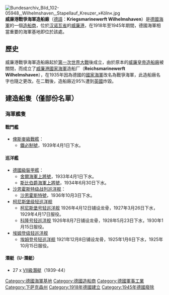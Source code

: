 {{Infobox Defunct Company 
| company_name = 威廉港戰爭海軍造船廠
| company_logo = 
| fate = [[第二次世界大戰|第二次世界大戰]]後解散
| successor = 
| foundation = 1918年
| defunct = 1945年
| location = [[德國|德國]] [[威廉港|威廉港]]
| industry = [[造船|造船]]
| key_people = 
| products = [[戰艦|戰艦]]<br>[[U-潛艇|U-潛艇]]
| num_employees = 
| parent = 
| subsid = 
}}
[[File:Bundesarchiv_Bild_102-05948,_Wilhelmshaven,_Stapellauf_Kreuzer_»Köln«.jpg|thumb]]
'''威廉港戰爭海軍造船廠'''（[[德語|德語]]：'''Kriegsmarinewerft Wilhelmshaven'''）是[[德国海军_(消歧义)|德國海軍]]的一個[[造船商|造船商]]，位於[[汉诺瓦省|汉诺瓦省]]的[[威廉港|威廉港]]，在1918年至1945年期間，德國海軍相當重要的海軍基地即位於該處。

==歷史==
威廉港戰爭海軍造船廠起於[[第一次世界大戰|第一次世界大戰]]後成立，由於原本的[[威廉皇帝造船廠|威廉皇帝造船廠]]被關閉，而成立了[[威廉港|威廉港]][[國家海軍|國家海軍]]造船厂（'''Reichsmarinewerft Wilhelmshaven'''），在1935年因為德國的[[國家海軍|國家海軍]]改名為戰爭海軍，此造船廠名字也隨之更改。在二戰後，造船廠近95%遭到[[英國|英國]]炸毀。

==建造船隻（僅部份名單）==
===海軍艦隻===
====戰鬥艦====
* [[俾斯麥級戰艦|俾斯麥級戰艦]]：
** [[鐵必制號戰艦|鐵必制號]]，1939年4月1日下水。

====巡洋艦====
* [[德國級裝甲艦|德國級裝甲艦]]：
** [[舍爾海軍上將號裝甲艦|舍爾海軍上將號]]，1933年4月1日下水。
** [[施佩伯爵海军上将号装甲舰|斯比伯爵海軍上將號]]，1934年6月30日下水。
* [[沙恩霍斯特级战列巡洋舰|沙恩霍斯特级战列巡洋舰]]：
** [[沙恩霍斯特號戰鬥巡洋艦|沙恩霍斯特號]]，1936年10月3日下水。
* [[柯尼斯堡级轻巡洋舰|柯尼斯堡级轻巡洋舰]]
** [[柯尼斯堡号轻巡洋舰|柯尼斯堡号轻巡洋舰]] 1926年4月12日铺设龙骨，1927年3月26日下水，1929年4月17日服役。
** [[科隆号轻巡洋舰|科隆号轻巡洋舰]] 1926年8月7日铺设龙骨，1928年5月23日下水，1930年1月15日服役。
* [[埃姆登级轻巡洋舰|埃姆登级轻巡洋舰]]
** [[埃姆登号轻巡洋舰|埃姆登号轻巡洋舰]] 1921年12月8日铺设龙骨，1925年1月6日下水，1925年10月15日服役。

====潛艇（U-潛艇）====
* 27 x [[VII級潛艇|VII級潛艇]]（1939-44）
[[Category:德國海軍基地|Category:德國海軍基地]]
[[Category:德國造船商|Category:德國造船商]]
[[Category:德國軍事工業|Category:德國軍事工業]]
[[Category:下萨克森州|Category:下萨克森州]]
[[Category:1918年德國建立|Category:1918年德國建立]]
[[Category:1945年德國廢除|Category:1945年德國廢除]]